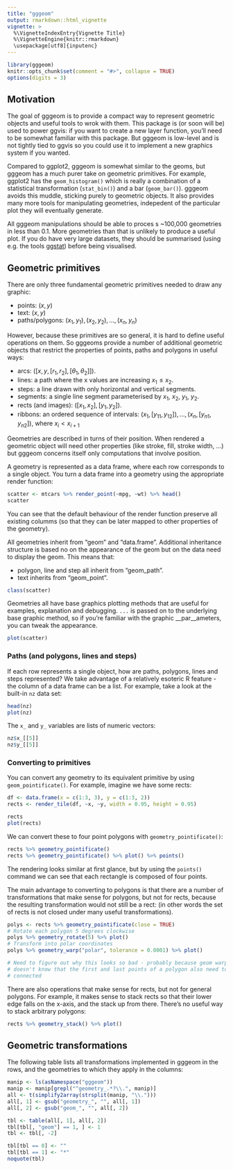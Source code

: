 ```yaml
---
title: "gggeom"
output: rmarkdown::html_vignette
vignette: >
  %\VignetteIndexEntry{Vignette Title}
  %\VignetteEngine{knitr::rmarkdown}
  \usepackage[utf8]{inputenc}
---
```


```r
library(gggeom)
knitr::opts_chunk$set(comment = "#>", collapse = TRUE)
options(digits = 3)
```

## Motivation

The goal of gggeom is to provide a compact way to represent geometric objects and useful tools to wrok with them. This package is (or soon will be) used to power ggvis: if you want to create a new layer function, you'll need to be somewhat familiar with this package. But gggeom is low-level and is not tightly tied to ggvis so you could use it to implement a new graphics system if you wanted.

Compared to ggplot2, gggeom is somewhat similar to the geoms, but gggeom has a much purer take on geometric primitives. For example, ggplot2 has the `geom_histogram()` which is really a combination of a statistical transformation (`stat_bin()`) and a bar (`geom_bar()`). gggeom avoids this muddle, sticking purely to geometric objects. It also provides many more tools for manipulating geometries, indepedent of the particular plot they will eventually generate.

All gggeom manipulations should be able to proces s ~100,000 geometries in less than 0.1. More geometries than that is unlikely to produce a useful plot. If you do have very large datasets, they should be summarised (using e.g. the tools [ggstat](https://github.com/rstudio/ggstat)) before being visualised.

## Geometric primitives

There are only three fundamental geometric primitives needed to draw any graphic:

* points: $(x, y)$
* text: $(x, y)$
* paths/polygons: ${(x_1, y_1), (x_2, y_2), ..., (x_n, y_n)}$

However, because these primitives are so general, it is hard to define useful operations on them. So gggeoms provide a number of additional geometric objects that restrict the properties of points, paths and polygons in useful ways:

* arcs: $([x, y, [r_1, r_2], [\theta_1, \theta_2]])$.
* lines: a path where the x values are increasing $x_1 \le x_2$.
* steps: a line drawn with only horizontal and vertical segments.
* segments: a single line segment parameterised by $x_1$, $x_2$, $y_1$, $y_2$. 
* rects (and images): $([x_1, x_2], [y_1, y_2])$.
* ribbons: an ordered sequence of intervals: 
  ${(x_{1}, [y_{11}, y_{12}]), ..., (x_n, [y_{n1}, y_{n2}])}$, 
  where $x_i < x_{i+1}$

Geometries are described in turns of their position. When rendered a geometric object will need other properties (like stroke, fill, stroke width, ...) but gggeom concerns itself only computations that involve position.

A geometry is represented as a data frame, where each row corresponds to a single object. You turn a data frame into a geometry using the appropriate render function:

```r
scatter <- mtcars %>% render_point(~mpg, ~wt) %>% head()
scatter
```

You can see that the default behaviour of the render function preserve all existing columms (so that they can be later mapped to other properties of the geometry). 

All geometries inherit from "geom" and "data.frame". Additional inheritance structure is based no on the appearance of the geom but on the data need to display the geom. This means that:

* polygon, line and step all inherit from "geom_path". 
* text inherits from "geom_point".

```r
class(scatter)
```

Geometries all have base graphics plotting methods that are useful for examples, explanation and debugging. `...` is passed on to the underlying base graphic method, so if you're familiar with the graphic __par__ameters, you can tweak the appearance.

```r
plot(scatter)
```

### Paths (and polygons, lines and steps)

If each row represents a single object, how are paths, polygons, lines and steps represented? We take advantage of a relatively esoteric R feature - the column of a data frame can be a list. For example, take a look at the built-in `nz` data set:

```r
head(nz)
plot(nz)
```

The `x_` and `y_` variables are lists of numeric vectors:

```r
nz$x_[[5]]
nz$y_[[5]]
```

### Converting to primitives

You can convert any geometry to its equivalent primitive by using `geom_pointificate()`. For example, imagine we have some rects:

```r
df <- data.frame(x = c(1:3, 3), y = c(1:3, 2))
rects <- render_tile(df, ~x, ~y, width = 0.95, height = 0.95)

rects
plot(rects)
```

We can convert these to four point polygons with `geometry_pointificate()`:

```r
rects %>% geometry_pointificate()
rects %>% geometry_pointificate() %>% plot() %>% points()
```

The rendering looks similar at first glance, but by using the `points()` command we can see that each rectangle is composed of four points.

The main advantage to converting to polygons is that there are a number of transformations that make sense for polygons, but not for rects, because the resulting transformation would not still be a rect: (in other words the set of rects is not closed under many useful transformations).

```r
polys <- rects %>% geometry_pointificate(close = TRUE)
# Rotate each polygon 5 degrees clockwise
polys %>% geometry_rotate(5) %>% plot()
# Transform into polar coordinates
polys %>% geometry_warp("polar", tolerance = 0.0001) %>% plot()

# Need to figure out why this looks so bad - probably because geom warp
# doesn't know that the first and last points of a polygon also need to be 
# connected
```

There are also operations that make sense for rects, but not for general polygons. For example, it makes sense to stack rects so that their lower edge falls on the x-axis, and the stack up from there. There's no useful way to stack arbitrary polygons:

```r
rects %>% geometry_stack() %>% plot()
```

## Geometric transformations

The following table lists all transformations implemented in gggeom in the rows, and the geometries to which they apply in the columns:

```r
manip <- ls(asNamespace("gggeom"))
manip <- manip[grepl("^geometry_.*?\\.", manip)]
all <- t(simplify2array(strsplit(manip, "\\.")))
all[, 1] <- gsub("geometry_", "", all[, 1])
all[, 2] <- gsub("geom_", "", all[, 2])

tbl <- table(all[, 1], all[, 2])
tbl[tbl[, "geom"] == 1, ] <- 1
tbl <- tbl[, -2]

tbl[tbl == 0] <- ""
tbl[tbl == 1] <- "*"
noquote(tbl)
```
